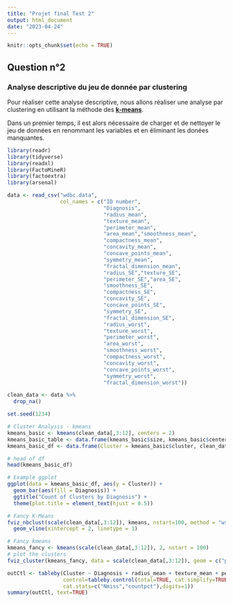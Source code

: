 ```yaml
---
title: "Projet final Test 2"
output: html_document
date: "2023-04-24"
---
```


```r
knitr::opts_chunk$set(echo = TRUE)
```

## Question n°2

### Analyse descriptive du jeu de donnée par clustering

Pour réaliser cette analyse descriptive, nous allons réaliser une analyse par clustering en utilisant la méthode des [**k-means**]{.underline}.

Dans un premier temps, il est alors nécessaire de charger et de nettoyer le jeu de données en renommant les variables et en éliminant les donées manquantes.

```r
library(readr)
library(tidyverse)
library(readxl)
library(FactoMineR)
library(factoextra)
library(arsenal)

data <- read_csv("wdbc.data", 
                 col_names = c("ID number",
                               "Diagnosis",
                               "radius_mean",
                               "texture_mean",
                               "perimeter_mean",
                               "area_mean","smoothness_mean",
                               "compactness_mean",
                               "concavity_mean",
                               "concave_points_mean",
                               "symmetry_mean",
                               "fractal_dimension_mean",
                               "radius_SE","texture_SE",
                               "perimeter_SE","area_SE",
                               "smoothness_SE",
                               "compactness_SE",
                               "concavity_SE",
                               "concave_points_SE",
                               "symmetry_SE",
                               "fractal_dimension_SE",
                               "radius_worst",
                               "texture_worst",
                               "perimeter_worst",
                               "area_worst",
                               "smoothness_worst",
                               "compactness_worst",
                               "concavity_worst",
                               "concave_points_worst",
                               "symmetry_worst",
                               "fractal_dimension_worst"))

clean_data <- data %>% 
  drop_na()
```

```r
set.seed(1234)
```

```r
# Cluster Analysis - kmeans
kmeans_basic <- kmeans(clean_data[,3:12], centers = 2)
kmeans_basic_table <- data.frame(kmeans_basic$size, kmeans_basic$centers)
kmeans_basic_df <- data.frame(Cluster = kmeans_basic$cluster, clean_data)

# head of df
head(kmeans_basic_df)
```

```r
# Example ggplot
ggplot(data = kmeans_basic_df, aes(y = Cluster)) +
  geom_bar(aes(fill = Diagnosis)) +
  ggtitle("Count of Clusters by Diagnosis") +
  theme(plot.title = element_text(hjust = 0.5))
```

```r
# Fancy K-Means
fviz_nbclust(scale(clean_data[,3:12]), kmeans, nstart=100, method = "wss") + 
  geom_vline(xintercept = 2, linetype = 1)
```

```r
# Fancy kmeans
kmeans_fancy <- kmeans(scale(clean_data[,3:12]), 2, nstart = 100)
# plot the clusters
fviz_cluster(kmeans_fancy, data = scale(clean_data[,3:12]), geom = c("point"),ellipse.type = "euclid")
```

```r
outCtl <- tableby(Cluster ~ Diagnosis + radius_mean + texture_mean + perimeter_mean + area_mean + smoothness_mean + compactness_mean + concavity_mean + concave_points_mean + symmetry_mean + fractal_dimension_mean, data=kmeans_basic_df,
                  control=tableby.control(total=TRUE, cat.simplify=TRUE,
                  cat.stats=c("Nmiss","countpct"),digits=1))
summary(outCtl, text=TRUE)
```
